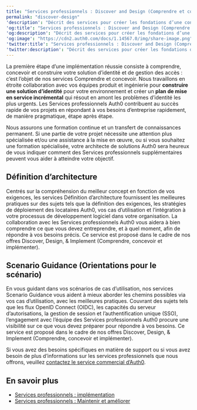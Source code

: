 ```yaml
---
title: "Services professionnels : Discover and Design (Comprendre et concevoir)"
permalink: "discover-design"
'description': "Décrit des services pour créer les fondations d’une configuration pour l’architecture de votre plateforme Auth0."
'og:title': "Services professionnels : Discover and Design (Comprendre et concevoir)"
'og:description': "Décrit des services pour créer les fondations d’une configuration pour l’architecture de votre plateforme Auth0."
'og:image': "https://cdn2.auth0.com/docs/1.14567.0/img/share-image.png"
'twitter:title': "Services professionnels : Discover and Design (Comprendre et concevoir)"
'twitter:description': "Décrit des services pour créer les fondations d’une configuration pour l’architecture de votre plateforme Auth0."
---
```


La première étape d’une implémentation réussie consiste à comprendre, concevoir et construire votre solution d’identité et de gestion des accès : c’est l’objet de nos services Comprendre et concevoir. Nous travaillons en étroite collaboration avec vos équipes produit et ingénierie pour **construire une solution d’identité** pour votre environnement et créer un **plan de mise en service incrémental** qui résout en amont les problèmes d’identité les plus urgents. Les Services professionnels Auth0 contribuent au succès rapide de vos projets en répondant à vos besoins d’entreprise rapidement, de manière pragmatique, étape après étape.

<Callout icon="file-lines" color="#0EA5E9" iconType="regular">

Nous assurons une formation continue et un transfert de connaissances permanent. Si une partie de votre projet nécessite une attention plus spécialisée et/ou une assistance à la mise en œuvre, ou si vous souhaitez une formation spécialisée, votre architecte de solutions Auth0 sera heureux de vous indiquer comment des Services professionnels supplémentaires peuvent vous aider à atteindre votre objectif.

</Callout>

## Définition d’architecture

Centrés sur la compréhension du meilleur concept en fonction de vos exigences, les services Définition d’architecture fournissent les meilleures pratiques sur des sujets tels que la définition des exigences, les stratégies de déploiement des locataires Auth0, vos cas d’utilisation et l’intégration à votre processus de développement logiciel dans votre organisation. La collaboration avec les Services professionnels Auth0 vous aidera à bien comprendre ce que vous devez entreprendre, et à quel moment, afin de répondre à vos besoins précis. Ce service est proposé dans le cadre de nos offres Discover, Design, & Implement (Comprendre, concevoir et implémenter).

## Scenario Guidance (Orientations pour le scénario)

En vous guidant dans vos scénarios de cas d’utilisation, nos services Scenario Guidance vous aident à mieux aborder les chemins possibles via vos cas d’utilisation, avec les meilleures pratiques. Couvrant des sujets tels que les flux <Tooltip href="/docs/fr-ca/glossary?term=openid" tip="OpenID
Norme ouverte d’authentification qui permet aux applications de vérifier l’identité des utilisateurs sans avoir à collecter leurs informations de connexion." cta="Voir le glossaire">OpenID</Tooltip> Connect (OIDC), les capacités du serveur d’autorisations, la gestion de session et l’authentification unique (<Tooltip href="/docs/fr-ca/glossary?term=single-sign-on" tip="Authentification unique (SSO)
Service qui, après qu’un utilisateur se soit connecté à une application, le connecte automatiquement à d’autres applications." cta="Voir le glossaire">SSO</Tooltip>), l’engagement avec l’équipe des Services professionnels Auth0 procure une visibilité sur ce que vous devez préparer pour répondre à vos besoins. Ce service est proposé dans le cadre de nos offres Discover, Design, & Implement (Comprendre, concevoir et implémenter).

Si vous avez des besoins spécifiques en matière de support ou si vous avez besoin de plus d’informations sur les services professionnels que nous offrons, veuillez [contactez le service commercial d’Auth0](https://auth0.com/contact-us).

## En savoir plus

* [Services professionnels : implémentation](/docs/fr-ca/get-started/professional-services/implement)
* [Services professionnels : Maintenir et améliorer](/docs/fr-ca/get-started/professional-services/maintain-improve)